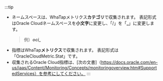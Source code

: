 :::tip

-   ネームスペースは、WhaTapメトリクス**カテゴリ**で収集されます。 表記形式はOracle Cloudネームスペースを**小文字**に変更し、「/」を「**\_**」に変更します。
    > 例）**_oci\__**
-   指標はWhaTap**メトリクス**で収集されます。 表記形式は「OracleCloudMetric.Stat」です。
-   収集されるOracle Cloud指標は、[次の文書]（https://docs.oracle.com/en-us/iaas/Content/Monitoring/Concepts/monitoringoverview.htm#SupportedServices）を参考にしてください。
::: 
